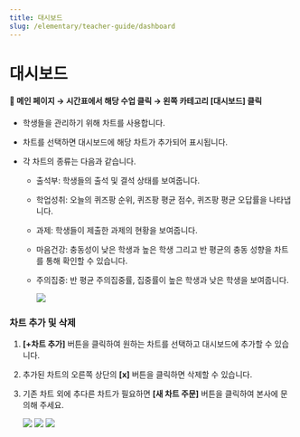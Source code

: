 ```yaml
---
title: 대시보드
slug: /elementary/teacher-guide/dashboard
---
```



# 대시보드

#### 📍 메인 페이지 → 시간표에서 해당 수업 클릭 → 왼쪽 카테고리 [대시보드] 클릭

- 학생들을 관리하기 위해 차트를 사용합니다.
- 차트를 선택하면 대시보드에 해당 차트가 추가되어 표시됩니다.
- 각 차트의 종류는 다음과 같습니다.

  - 출석부: 학생들의 출석 및 결석 상태를 보여줍니다.
  - 학업성취: 오늘의 퀴즈팡 순위, 퀴즈팡 평균 점수, 퀴즈팡 평균 오답률을 나타냅니다.
  - 과제: 학생들이 제출한 과제의 현황을 보여줍니다.
  - 마음건강: 충동성이 낮은 학생과 높은 학생 그리고 반 평균의 충동 성향을 차트를 통해 확인할 수 있습니다.
  - 주의집중: 반 평균 주의집중률, 집중률이 높은 학생과 낮은 학생을 보여줍니다.

    <Image src="/img/kr/middlehigh/teacher/07-01.jpg" size="lg" />

### 차트 추가 및 삭제

1. **\[+차트 추가]** 버튼을 클릭하여 원하는 차트를 선택하고 대시보드에 추가할 수 있습니다.
2. 추가된 차트의 오른쪽 상단의 **\[x]** 버튼을 클릭하면 삭제할 수 있습니다.
3. 기존 차트 외에 추다른 차트가 필요하면 **\[새 차트 주문]** 버튼을 클릭하여 본사에 문의해 주세요.

   <Image src="/img/kr/middlehigh/teacher/07-02.jpg" size="lg" />
   <Image src="/img/kr/middlehigh/teacher/07-03.jpg" size="lg" />
   <Image src="/img/kr/middlehigh/teacher/07-04.jpg" size="lg" />

